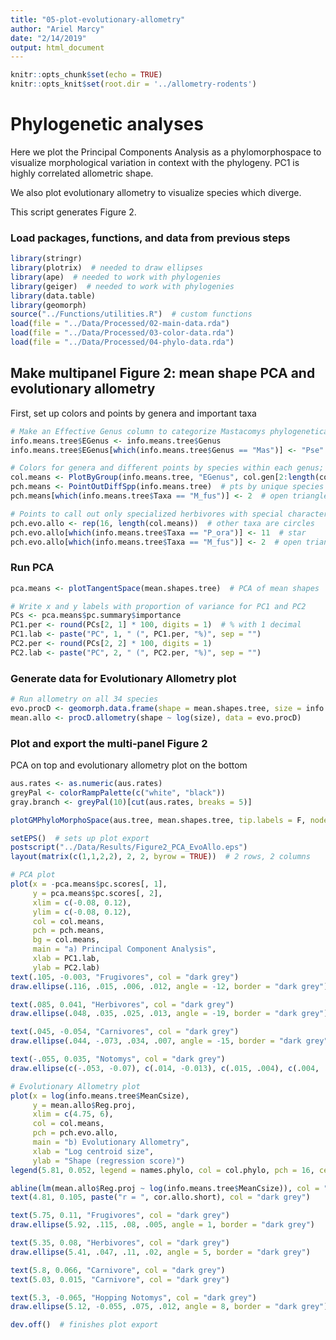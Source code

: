 ```yaml
---
title: "05-plot-evolutionary-allometry"
author: "Ariel Marcy"
date: "2/14/2019"
output: html_document
---
```


```r
knitr::opts_chunk$set(echo = TRUE)
knitr::opts_knit$set(root.dir = '../allometry-rodents')
```

# Phylogenetic analyses
Here we plot the Principal Components Analysis as a phylomorphospace to visualize morphological variation in context with the phylogeny. PC1 is highly correlated allometric shape. 

We also plot evolutionary allometry to visualize species which diverge.

This script generates Figure 2. 

### Load packages, functions, and data from previous steps
```r
library(stringr)
library(plotrix)  # needed to draw ellipses
library(ape)  # needed to work with phylogenies
library(geiger)  # needed to work with phylogenies
library(data.table)
library(geomorph)
source("../Functions/utilities.R")  # custom functions
load(file = "../Data/Processed/02-main-data.rda")
load(file = "../Data/Processed/03-color-data.rda")
load(file = "../Data/Processed/04-phylo-data.rda")
```

## Make multipanel Figure 2: mean shape PCA and evolutionary allometry
First, set up colors and points by genera and important taxa
```r
# Make an Effective Genus column to categorize Mastacomys phylogenetically within Pseudomys
info.means.tree$EGenus <- info.means.tree$Genus
info.means.tree$EGenus[which(info.means.tree$Genus == "Mas")] <- "Pse"

# Colors for genera and different points by species within each genus; used for PCA
col.means <- PlotByGroup(info.means.tree, "EGenus", col.gen[2:length(col.gen)])  # standard colors from script 03 minus genus Conilurus
pch.means <- PointOutDiffSpp(info.means.tree)  # pts by unique species in a genus
pch.means[which(info.means.tree$Taxa == "M_fus")] <- 2  # open triangle

# Points to call out only specialized herbivores with special characters; used for Evolutionary Allometry plot
pch.evo.allo <- rep(16, length(col.means))  # other taxa are circles
pch.evo.allo[which(info.means.tree$Taxa == "P_ora")] <- 11  # star
pch.evo.allo[which(info.means.tree$Taxa == "M_fus")] <- 2  # open triangle
```

### Run PCA
```r
pca.means <- plotTangentSpace(mean.shapes.tree)  # PCA of mean shapes

# Write x and y labels with proportion of variance for PC1 and PC2
PCs <- pca.means$pc.summary$importance
PC1.per <- round(PCs[2, 1] * 100, digits = 1)  # % with 1 decimal
PC1.lab <- paste("PC", 1, " (", PC1.per, "%)", sep = "")
PC2.per <- round(PCs[2, 2] * 100, digits = 1)
PC2.lab <- paste("PC", 2, " (", PC2.per, "%)", sep = "")
```

### Generate data for Evolutionary Allometry plot
```r
# Run allometry on all 34 species
evo.procD <- geomorph.data.frame(shape = mean.shapes.tree, size = info.means.tree$MeanCsize, genus = info.means.tree$Genus)
mean.allo <- procD.allometry(shape ~ log(size), data = evo.procD)
```

### Plot and export the multi-panel Figure 2
PCA on top and evolutionary allometry plot on the bottom

```r
aus.rates <- as.numeric(aus.rates)
greyPal <- colorRampPalette(c("white", "black"))
gray.branch <- greyPal(10)[cut(aus.rates, breaks = 5)]

plotGMPhyloMorphoSpace(aus.tree, mean.shapes.tree, tip.labels = F, node.labels = F, plot.param = list(t.bg = col.means, t.pch = pch.means, l.col = gray.branch))

```


```r
setEPS()  # sets up plot export
postscript("../Data/Results/Figure2_PCA_EvoAllo.eps")
layout(matrix(c(1,1,2,2), 2, 2, byrow = TRUE))  # 2 rows, 2 columns

# PCA plot
plot(x = -pca.means$pc.scores[, 1],
     y = pca.means$pc.scores[, 2],
     xlim = c(-0.08, 0.12),
     ylim = c(-0.08, 0.12),
     col = col.means,
     pch = pch.means,
     bg = col.means,
     main = "a) Principal Component Analysis",
     xlab = PC1.lab, 
     ylab = PC2.lab)
text(.105, -0.003, "Frugivores", col = "dark grey")
draw.ellipse(.116, .015, .006, .012, angle = -12, border = "dark grey")

text(.085, 0.041, "Herbivores", col = "dark grey")
draw.ellipse(.048, .035, .025, .013, angle = -19, border = "dark grey")

text(.045, -0.054, "Carnivores", col = "dark grey")
draw.ellipse(.044, -.073, .034, .007, angle = -15, border = "dark grey")

text(-.055, 0.035, "Notomys", col = "dark grey")
draw.ellipse(c(-.053, -0.07), c(.014, -0.013), c(.015, .004), c(.004, .007), angle = c(-95, 0), border = c("dark grey", "dark grey"))  # draws both

# Evolutionary Allometry plot
plot(x = log(info.means.tree$MeanCsize),
     y = mean.allo$Reg.proj,
     xlim = c(4.75, 6),
     col = col.means, 
     pch = pch.evo.allo,
     main = "b) Evolutionary Allometry",
     xlab = "Log centroid size", 
     ylab = "Shape (regression score)")
legend(5.81, 0.052, legend = names.phylo, col = col.phylo, pch = 16, cex = 1, pt.cex = 1, ncol = 2)

abline(lm(mean.allo$Reg.proj ~ log(info.means.tree$MeanCsize)), col = "dark grey", lwd = 1)  # plots evolutionary allometry line of best fit
text(4.81, 0.105, paste("r = ", cor.allo.short), col = "dark grey")

text(5.75, 0.11, "Frugivores", col = "dark grey")
draw.ellipse(5.92, .115, .08, .005, angle = 1, border = "dark grey")

text(5.35, 0.08, "Herbivores", col = "dark grey")
draw.ellipse(5.41, .047, .11, .02, angle = 5, border = "dark grey")

text(5.8, 0.066, "Carnivore", col = "dark grey")
text(5.03, 0.015, "Carnivore", col = "dark grey")

text(5.3, -0.065, "Hopping Notomys", col = "dark grey")
draw.ellipse(5.12, -0.055, .075, .012, angle = 8, border = "dark grey")

dev.off()  # finishes plot export
```